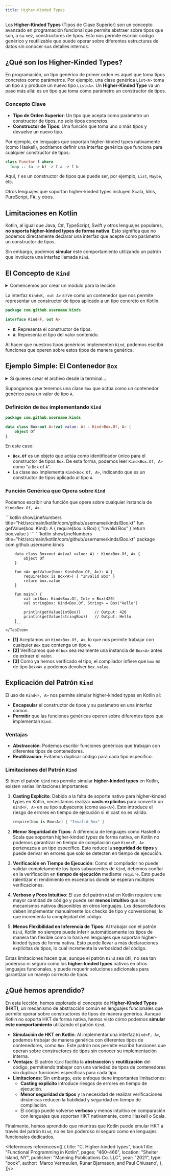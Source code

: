 ```yaml
---
title: Higher-Kinded Types
---
```


<ReadingTime/>

Los **Higher-Kinded Types** (Tipos de Clase Superior) son un concepto avanzado en programación funcional que permite abstraer sobre tipos que son, a su vez, constructores de tipos. Esto nos permite escribir código genérico y reutilizable que puede operar sobre diferentes estructuras de datos sin conocer sus detalles internos.

## ¿Qué son los Higher-Kinded Types?

En programación, un tipo genérico de primer orden es aquel que toma tipos concretos como parámetros. Por ejemplo, una clase genérica `List<A>` toma un tipo `A` y produce un nuevo tipo `List<A>`. Un **Higher-Kinded Type** va un paso más allá: es un tipo que toma como parámetro un constructor de tipos.

### Concepto Clave

- **Tipo de Orden Superior**: Un tipo que acepta como parámetro un constructor de tipos, no solo tipos concretos.
- **Constructor de Tipos**: Una función que toma uno o más tipos y devuelve un nuevo tipo.

Por ejemplo, en lenguajes que soportan higher-kinded types nativamente (como Haskell), podríamos definir una interfaz genérica que funciona para cualquier constructor de tipos:

```haskell
class Functor f where
  fmap :: (a -> b) -> f a -> f b
```

Aquí, `f` es un constructor de tipos que puede ser, por ejemplo, `List`, `Maybe`, etc.

Otros lenguajes que soportan higher-kinded types incluyen Scala, Idris, PureScript, F#, y otros.

## Limitaciones en Kotlin

Kotlin, al igual que Java, C#, TypeScript, Swift y otros lenguajes populares, **no soporta higher-kinded types de forma nativa**. Esto significa que no podemos directamente declarar una interfaz que acepte como parámetro un constructor de tipos.

Sin embargo, podemos **simular** este comportamiento utilizando un patrón que involucra una interfaz llamada `Kind`.

## El Concepto de `Kind`

<details>
    <summary>
        Comencemos por crear un módulo para la lección
    </summary>


    <Tabs groupId={"os"}>
        <TabItem value="Windows" label="Windows">
            ```powershell
            $BaseDir = 'com\github\username'
            New-Item -Path "hkt\src\main\kotlin\$BaseDir\kinds\Kind.kt" -ItemType 'File' -Force
            Set-Content -Path 'hkt\build.gradle.kts' -Value '// Intentionally left blank'
            ```
        </TabItem>
        <TabItem value={"Windows (corto)"} label={"Windows (corto)"}>
            ```powershell
            $BaseDir = 'com\github\username'
            ni "hkt\src\main\kotlin\$BaseDir\kinds\Kind.kt" -i 'File' -Force
            '// Intentionally left blank' > 'hkt\build.gradle.kts'
            ```
        </TabItem>
        <TabItem value="Unix" label="Unix">
            ```bash
            BaseDir='com/github/username'
            mkdir -p "hkt/src/main/kotlin/$BaseDir/kinds"
            touch "hkt/src/main/kotlin/$BaseDir/kinds/Kind.kt"
            echo '// Intentionally left blank' > 'hkt/build.gradle.kts'
            ```
        </TabItem>
    </Tabs>

    Recuerda añadir el módulo a tu ``settings.gradle.kts``.
</details>

La interfaz `Kind<K, out A>` sirve como un contenedor que nos permite representar un constructor de tipos aplicado a un tipo concreto en Kotlin.

```kotlin showLineNumbers title="hkt/src/main/kotlin/com/github/username/kinds/Kind.kt"
package com.github.username.kinds

interface Kind<F, out A>
```

- **`K`**: Representa el constructor de tipos.
- **`A`**: Representa el tipo del valor contenido.

Al hacer que nuestros tipos genéricos implementen `Kind`, podemos escribir funciones que operen sobre estos tipos de manera genérica.

## Ejemplo Simple: El Contenedor `Box`

<details>
    <summary>Si quieres crear el archivo desde la terminal...</summary>

    <Tabs groupId={"os"}>
        <TabItem value="Windows" label="Windows">
            ```powershell
            New-Item -Path 'hkt\src\main\kotlin\$BaseDir\kinds\Box.kt' -ItemType 'File'
            ```
        </TabItem>
        <TabItem value={"Windows (corto)"} label={"Windows (corto)"}>
            ```powershell
            ni 'hkt\src\main\kotlin\$BaseDir\kinds\Box.kt' -i 'File'
            ```
        </TabItem>
        <TabItem value="Unix" label="Unix">
            ```bash
            touch 'hkt/src/main/kotlin/$BaseDir/kinds/Box.kt'
            ```
        </TabItem>
    </Tabs>
</details>

Supongamos que tenemos una clase `Box` que actúa como un contenedor genérico para un valor de tipo `A`.

### Definición de `Box` implementando `Kind`

```kotlin showLineNumbers title="hkt/src/main/kotlin/com/github/username/kinds/Box.kt"
package com.github.username.kinds

data class Box<out A>(val value: A) : Kind<Box.Of, A> {
    object Of
}
```

En este caso:

- **`Box.Of`** es un objeto que actúa como identificador único para el constructor de tipos `Box`. De esta forma, podemos leer ``Kind<Box.Of, A>`` como "a `Box` of `A`".
- La clase `Box` implementa `Kind<Box.Of, A>`, indicando que es un constructor de tipos aplicado al tipo `A`.

### Función Genérica que Opera sobre `Kind`

Podemos escribir una función que opere sobre cualquier instancia de `Kind<Box.Of, A>`.

<Tabs>
    <TabItem label={"Código esencial"} value={"Código esencial"}>
        ```kotlin showLineNumbers title="hkt/src/main/kotlin/com/github/username/kinds/Box.kt"
        fun <A> getValue(box: Kind<Box.Of, A>): A {
            require(box is Box<A>) { "Invalid Box" }
            return box.value
        }
        ```
    </TabItem>
    <TabItem label={"Código completo"} value={"Código completo"}>
        ```kotlin showLineNumbers title="hkt/src/main/kotlin/com/github/username/kinds/Box.kt"
        package com.github.username.kinds

        data class Box<out A>(val value: A) : Kind<Box.Of, A> {
            object Of
        }

        fun <A> getValue(box: Kind<Box.Of, A>): A {
            require(box is Box<A>) { "Invalid Box" }
            return box.value
        }

        fun main() {
            val intBox: Kind<Box.Of, Int> = Box(420)
            val stringBox: Kind<Box.Of, String> = Box("Hello")

            println(getValue(intBox))      // Output: 420
            println(getValue(stringBox))   // Output: Hello
        }
        ```
    </TabItem>
</Tabs>

- **[1]** Aceptamos un `Kind<Box.Of, A>`, lo que nos permite trabajar con cualquier `Box` que contenga un tipo `A`.
- **[2]** Verificamos que el `box` sea realmente una instancia de `Box<A>` antes de extraer el valor.
- **[3]** Como ya hemos verificado el tipo, el compilador infiere que `box` es de tipo `Box<A>` y podemos devolver `box.value`.

## Explicación del Patrón `Kind`

El uso de `Kind<F, A>` nos permite simular higher-kinded types en Kotlin al:

- **Encapsular** el constructor de tipos y su parámetro en una interfaz común.
- **Permitir** que las funciones genéricas operen sobre diferentes tipos que implementan `Kind`.

### Ventajas

- **Abstracción**: Podemos escribir funciones genéricas que trabajan con diferentes tipos de contenedores.
- **Reutilización**: Evitamos duplicar código para cada tipo específico.

### Limitaciones del Patrón `Kind`

Si bien el patrón `Kind` nos permite simular **higher-kinded types** en Kotlin, existen varias limitaciones importantes:

1. **Casting Explícito**: Debido a la falta de soporte nativo para higher-kinded types en Kotlin, necesitamos realizar **casts explícitos** para convertir un `Kind<F, A>` en su tipo subyacente (como `Box<A>`). Esto introduce el riesgo de errores en tiempo de ejecución si el cast no es válido.

    ```kotlin
    require(box is Box<A>) { "Invalid Box" }
    ```

2. **Menor Seguridad de Tipos**: A diferencia de lenguajes como Haskell o Scala que soportan higher-kinded types de forma nativa, en Kotlin no podemos garantizar en tiempo de compilación que `Kind<F, A>` pertenezca a un tipo específico. Esto reduce la **seguridad de tipos** y puede derivar en errores que solo se detecten en tiempo de ejecución.

3. **Verificación en Tiempo de Ejecución**: Como el compilador no puede validar completamente los tipos subyacentes de `Kind`, debemos confiar en la verificación en **tiempo de ejecución** mediante `require`. Esto puede ralentizar el rendimiento en escenarios donde se esperan múltiples verificaciones.

4. **Verboso y Poco Intuitivo**: El uso del patrón `Kind` en Kotlin requiere una mayor cantidad de código y puede ser **menos intuitivo** que los mecanismos nativos disponibles en otros lenguajes. Lxs desarrolladorxs deben implementar manualmente los checks de tipo y conversiones, lo que incrementa la complejidad del código.

5. **Menos Flexibilidad en Inferencia de Tipos**: Al trabajar con el patrón `Kind`, Kotlin no siempre puede inferir automáticamente los tipos de manera tan flexible como lo haría en lenguajes que soportan higher-kinded types de forma nativa. Esto puede llevar a más declaraciones explícitas de tipos, lo cual incrementa la verbosidad del código.

Estas limitaciones hacen que, aunque el patrón `Kind` sea útil, no sea tan poderoso ni seguro como los **higher-kinded types** nativos en otros lenguajes funcionales, y puede requerir soluciones adicionales para garantizar un manejo correcto de tipos.

## ¿Qué hemos aprendido?

En esta lección, hemos explorado el concepto de **Higher-Kinded Types (HKT)**, un mecanismo de abstracción común en lenguajes funcionales que permite operar sobre constructores de tipos de manera genérica. Aunque Kotlin no soporta HKT de forma nativa, hemos visto cómo podemos **simular este comportamiento** utilizando el patrón `Kind`.

- **Simulación de HKT en Kotlin**: Al implementar una interfaz `Kind<F, A>`, podemos trabajar de manera genérica con diferentes tipos de contenedores, como `Box`. Este patrón nos permite escribir funciones que operan sobre constructores de tipos sin conocer su implementación interna.
- **Ventajas**: El patrón `Kind` facilita la **abstracción** y **reutilización** del código, permitiendo trabajar con una variedad de tipos de contenedores sin duplicar funciones específicas para cada tipo.
- **Limitaciones**: Sin embargo, este enfoque tiene importantes limitaciones:
    - **Casting explícito** introduce riesgos de errores en tiempo de ejecución.
    - **Menor seguridad de tipos** y la necesidad de realizar verificaciones dinámicas reducen la fiabilidad y seguridad en tiempo de compilación.
    - El código puede volverse **verboso** y menos intuitivo en comparación con lenguajes que soportan HKT nativamente, como Haskell o Scala.

Finalmente, hemos aprendido que mientras que Kotlin puede emular HKT a través del patrón `Kind`, no es tan poderoso ni seguro como en lenguajes funcionales dedicados.

<References references={[
    {
        title: "C. Higher-kinded types",
        bookTitle: "Functional Programming in Kotlin",
        pages: "460–466",
        location: "Shelter Island, NY",
        publisher: "Manning Publications Co. LLC",
        year: "2021",
        type: "book",
        author: 'Marco Vermeulen, Rúnar Bjarnason, and Paul Chiusano',
    },
]}/>
